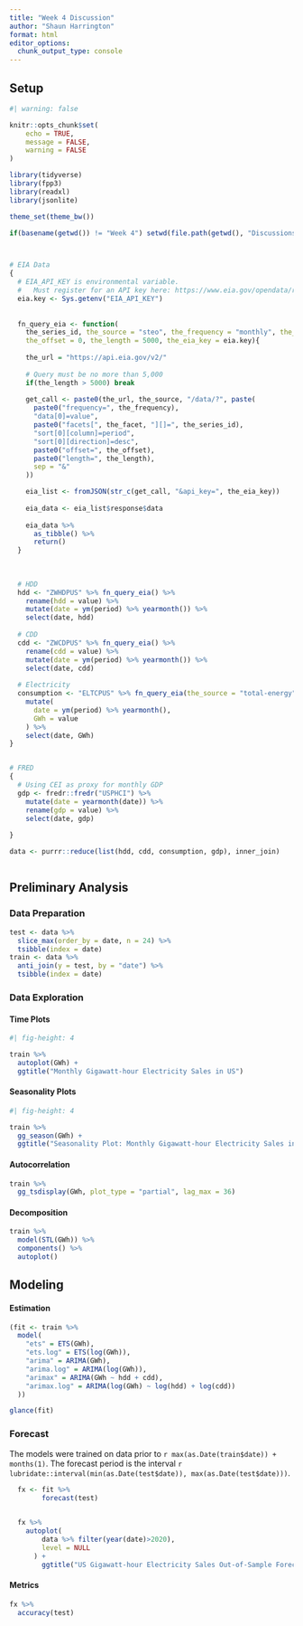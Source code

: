 ```yaml
---
title: "Week 4 Discussion"
author: "Shaun Harrington"
format: html
editor_options: 
  chunk_output_type: console
---
```


## Setup

```r
#| warning: false

knitr::opts_chunk$set(
	echo = TRUE,
	message = FALSE,
	warning = FALSE
)

library(tidyverse)
library(fpp3)
library(readxl)
library(jsonlite)

theme_set(theme_bw())

if(basename(getwd()) != "Week 4") setwd(file.path(getwd(), "Discussions", "Week 4"))



# EIA Data
{
  # EIA_API_KEY is environmental variable. 
  #   Must register for an API key here: https://www.eia.gov/opendata/register.php
  eia.key <- Sys.getenv("EIA_API_KEY")
  
    
  fn_query_eia <- function(
    the_series_id, the_source = "steo", the_frequency = "monthly", the_facet = "seriesId",
    the_offset = 0, the_length = 5000, the_eia_key = eia.key){
    
    the_url = "https://api.eia.gov/v2/"
    
    # Query must be no more than 5,000
    if(the_length > 5000) break
    
    get_call <- paste0(the_url, the_source, "/data/?", paste(
      paste0("frequency=", the_frequency), 
      "data[0]=value", 
      paste0("facets[", the_facet, "][]=", the_series_id), 
      "sort[0][column]=period", 
      "sort[0][direction]=desc", 
      paste0("offset=", the_offset), 
      paste0("length=", the_length),
      sep = "&"
    ))

    eia_list <- fromJSON(str_c(get_call, "&api_key=", the_eia_key))
    
    eia_data <- eia_list$response$data
    
    eia_data %>% 
      as_tibble() %>% 
      return()
  }
  
  
  
  # HDD
  hdd <- "ZWHDPUS" %>% fn_query_eia() %>%
    rename(hdd = value) %>% 
    mutate(date = ym(period) %>% yearmonth()) %>% 
    select(date, hdd)
  
  # CDD
  cdd <- "ZWCDPUS" %>% fn_query_eia() %>%
    rename(cdd = value) %>% 
    mutate(date = ym(period) %>% yearmonth()) %>% 
    select(date, cdd)
  
  # Electricity
  consumption <- "ELTCPUS" %>% fn_query_eia(the_source = "total-energy", the_facet = "msn") %>%
    mutate(
      date = ym(period) %>% yearmonth(),
      GWh = value 
    ) %>% 
    select(date, GWh)
}


# FRED
{
  # Using CEI as proxy for monthly GDP
  gdp <- fredr::fredr("USPHCI") %>% 
    mutate(date = yearmonth(date)) %>% 
    rename(gdp = value) %>% 
    select(date, gdp)
  
}

data <- purrr::reduce(list(hdd, cdd, consumption, gdp), inner_join)



```

## Preliminary Analysis


### Data Preparation



```r

test <- data %>% 
  slice_max(order_by = date, n = 24) %>% 
  tsibble(index = date)
train <- data %>% 
  anti_join(y = test, by = "date") %>% 
  tsibble(index = date)


```



### Data Exploration

#### Time Plots 

```r
#| fig-height: 4

train %>% 
  autoplot(GWh) +
  ggtitle("Monthly Gigawatt-hour Electricity Sales in US")

```

#### Seasonality Plots


```r
#| fig-height: 4

train %>% 
  gg_season(GWh) +
  ggtitle("Seasonality Plot: Monthly Gigawatt-hour Electricity Sales in US")

```



#### Autocorrelation



```r

train %>% 
  gg_tsdisplay(GWh, plot_type = "partial", lag_max = 36)

```


#### Decomposition

```r

train %>% 
  model(STL(GWh)) %>% 
  components() %>% 
  autoplot()

```


## Modeling

#### Estimation


```r


(fit <- train %>% 
  model(
    "ets" = ETS(GWh),
    "ets.log" = ETS(log(GWh)),
    "arima" = ARIMA(GWh),
    "arima.log" = ARIMA(log(GWh)),
    "arimax" = ARIMA(GWh ~ hdd + cdd),
    "arimax.log" = ARIMA(log(GWh) ~ log(hdd) + log(cdd))
  ))


```



```r
glance(fit)
```


### Forecast

The models were trained on data prior to `r max(as.Date(train$date)) + months(1)`. The forecast period is the interval `r lubridate::interval(min(as.Date(test$date)), max(as.Date(test$date)))`. 


```r

  fx <- fit %>% 
        forecast(test)
  

  fx %>% 
    autoplot(
        data %>% filter(year(date)>2020),
        level = NULL
      ) +
        ggtitle("US Gigawatt-hour Electricity Sales Out-of-Sample Forecast")

```

#### Metrics


```r

fx %>% 
  accuracy(test)

```

